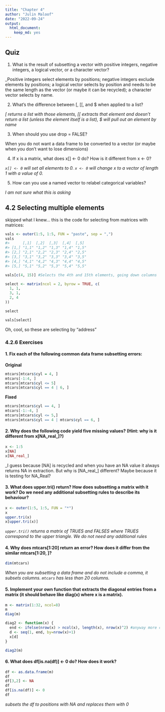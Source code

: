 ```yaml
---
title: "Chapter 4"
author: "Julin Maloof"
date: "2022-09-24"
output: 
  html_document: 
    keep_md: yes
---
```


## Quiz

1. What is the result of subsetting a vector with positive integers, negative integers, a logical vector, or a character vector?

_Positive integers select elements by positions; negative integers exclude elements by positions; a logical vector selects by position and needs to be the same length as the vector (or maybe it can be recycled); a character vector selects by name.

2. What’s the difference between [, [[, and $ when applied to a list? 

_[ returns a list with those elements, [[ extracts that element and doesn't return a list (unless the element itself is a list), $ will pull out an element by name_

3. When should you use drop = FALSE?

When you do not want a data frame to be converted to a vector (or maybe when you don't want to lose dimensions)

4. If x is a matrix, what does x[] <- 0 do? How is it different from x <- 0?

_`x[] <- 0` will set all elements to 0.  `x <- 0` will change x to a vector of length 1 with a value of 0._ 

5. How can you use a named vector to relabel categorical variables?

_I am not sure what this is asking_

## 4.2 Selecting multiple elements

skipped what I knew... this is the code for selecting from matrices with matrices:

```r
vals <- outer(1:5, 1:5, FUN = "paste", sep = ",")
vals
#>      [,1]  [,2]  [,3]  [,4]  [,5] 
#> [1,] "1,1" "1,2" "1,3" "1,4" "1,5"
#> [2,] "2,1" "2,2" "2,3" "2,4" "2,5"
#> [3,] "3,1" "3,2" "3,3" "3,4" "3,5"
#> [4,] "4,1" "4,2" "4,3" "4,4" "4,5"
#> [5,] "5,1" "5,2" "5,3" "5,4" "5,5"

vals[c(4, 15)] #Selects the 4th and 15th elements, going down columns

```

```r
select <- matrix(ncol = 2, byrow = TRUE, c(
  1, 1,
  3, 1,
  2, 4
))

select

vals[select]

```
Oh, cool, so these are selecting by "address"

### 4.2.6 Exercises

#### 1. Fix each of the following common data frame subsetting errors:

__Original__
```r
mtcars[mtcars$cyl = 4, ]
mtcars[-1:4, ]
mtcars[mtcars$cyl <= 5]
mtcars[mtcars$cyl == 4 | 6, ]
```

__Fixed__
```r
mtcars[mtcars$cyl == 4, ]
mtcars[-1:-4, ]
mtcars[mtcars$cyl <= 5,]
mtcars[mtcars$cyl == 4 | mtcars$cyl == 6, ]
```

#### 2. Why does the following code yield five missing values? (Hint: why is it different from x[NA_real_]?)


```r
x <- 1:5
x[NA]
x[NA_real_]
```

_I guess because [NA] is recycled and when you have an NA value it always returns NA in extraction.  But why is [NA_real_] different? Maybe because it is testing for NA_Real?

#### 3. What does upper.tri() return? How does subsetting a matrix with it work? Do we need any additional subsetting rules to describe its behaviour?

```r
x <- outer(1:5, 1:5, FUN = "*")
x
upper.tri(x)
x[upper.tri(x)]
```

_`upper.tri()` returns a matrix of TRUES and FALSES where TRUES correspond to the upper triangle.  We do not need any additional rules_

#### 4. Why does mtcars[1:20] return an error? How does it differ from the similar mtcars[1:20, ]?

```r
dim(mtcars)
```

_When you are subsetting a data frame and do not include a comma, it subsets columns.  `mtcars` has less than 20 columns._

#### 5. Implement your own function that extracts the diagonal entries from a matrix (it should behave like diag(x) where x is a matrix).

```r
m <- matrix(1:32, ncol=8)
m
diag(m)

diag2 <- function(x) {
  end <- ifelse(nrow(x) > ncol(x), length(x), nrow(x)^2) #anyway more clever to do this?
  d <- seq(1, end, by=nrow(x)+1)
  x[d]
}

diag2(m)

```


#### 6. What does df[is.na(df)] <- 0 do? How does it work?

```r
df <- as.data.frame(m)
df
df[3,2] <- NA
df
df[is.na(df)] <- 0
df
```
_subsets the df to positions with NA and replaces them with 0_
